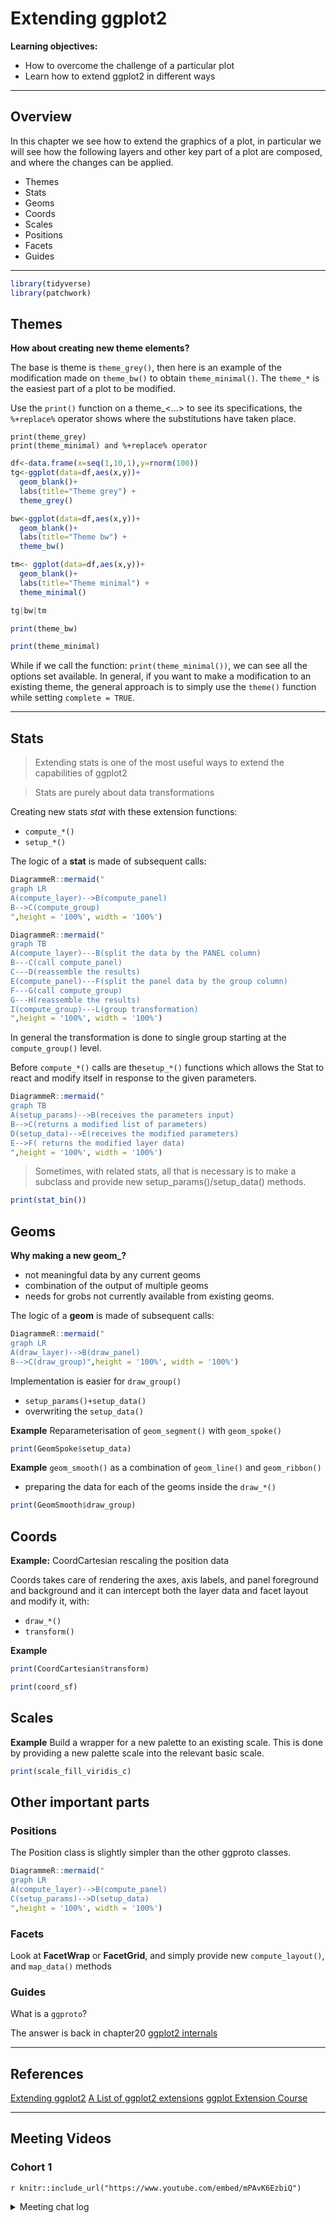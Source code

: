 # Extending ggplot2

**Learning objectives:**

- How to overcome the challenge of a particular plot
- Learn how to extend ggplot2 in different ways

---

## Overview

In this chapter we see how to extend the graphics of a plot, in particular we will see how the following layers and other key part of a plot are composed, and where the changes can be applied.

- Themes
- Stats
- Geoms
- Coords
- Scales
- Positions
- Facets
- Guides

---

```r
library(tidyverse)
library(patchwork)
```


## Themes

**How about creating new theme elements?**

The base is theme is `theme_grey()`, then here is an example of the modification made on `theme_bw()` to obtain `theme_minimal()`.
The `theme_*` is the easiest part of a plot to be modified.

Use the `print()` function on a theme_<...> to see its specifications, the `%+replace%` operator shows where the substitutions have taken place.


    print(theme_grey)
    print(theme_minimal) and %+replace% operator
    
```r
df<-data.frame(x=seq(1,10,1),y=rnorm(100))
tg<-ggplot(data=df,aes(x,y))+
  geom_blank()+
  labs(title="Theme grey") +
  theme_grey()

bw<-ggplot(data=df,aes(x,y))+
  geom_blank()+
  labs(title="Theme bw") +
  theme_bw()

tm<- ggplot(data=df,aes(x,y))+
  geom_blank()+
  labs(title="Theme minimal") +
  theme_minimal()

tg|bw|tm
```

    
```r
print(theme_bw)
```
    
```r
print(theme_minimal)
```
    

While if we call the function: `print(theme_minimal())`, we can see all the options set available.
In general, if you want to make a modification to an existing theme, the general approach is to simply use the `theme()` function while setting `complete = TRUE`.
    
    
---    

## Stats

> Extending stats is one of the most useful ways to extend the capabilities of ggplot2

> Stats are purely about data transformations

Creating new stats *stat* with these extension functions:

- `compute_*()`
- `setup_*()`


The logic of a **stat** is made of subsequent calls:

 
```r
DiagrammeR::mermaid("
graph LR
A(compute_layer)-->B(compute_panel)
B-->C(compute_group)
",height = '100%', width = '100%')
```
 
```r
DiagrammeR::mermaid("
graph TB
A(compute_layer)---B(split the data by the PANEL column)
B---C(call compute_panel)
C---D(reassemble the results)
E(compute_panel)---F(split the panel data by the group column)
F---G(call compute_group)
G---H(reassemble the results)
I(compute_group)---L(group transformation)
",height = '100%', width = '100%')
```


In general the transformation is done to single group starting at the `compute_group()` level.

Before `compute_*()` calls are the`setup_*()` functions which allows the Stat to react and modify itself in response to the given parameters.

 
```r
DiagrammeR::mermaid("
graph TB
A(setup_params)-->B(receives the parameters input)
B-->C(returns a modified list of parameters)
D(setup_data)-->E(receives the modified parameters)
E-->F( returns the modified layer data)
",height = '100%', width = '100%')
```


>Sometimes, with related stats, all that is necessary is to make a subclass and provide new setup_params()/setup_data() methods.

```r
print(stat_bin())
```


## Geoms

**Why making a new geom_?**

- not meaningful data by any current geoms
- combination of the output of multiple geoms
- needs for grobs not currently available from existing geoms.

The logic of a **geom** is made of subsequent calls:

 
```r
DiagrammeR::mermaid("
graph LR
A(draw_layer)-->B(draw_panel)
B-->C(draw_group)",height = '100%', width = '100%')
```


Implementation is easier for `draw_group()`

- `setup_params()+setup_data()`
- overwriting the `setup_data()`

**Example**
Reparameterisation of `geom_segment()` with `geom_spoke()`
```r
print(GeomSpoke$setup_data)
```

**Example**
`geom_smooth()` as a combination of `geom_line()` and `geom_ribbon()`

-  preparing the data for each of the geoms inside the `draw_*()`

```r
print(GeomSmooth$draw_group)
```

## Coords

**Example:**
CoordCartesian rescaling the position data

Coords takes care of rendering the axes, axis labels, and panel foreground and background and it can intercept both the layer data and facet layout and modify it, with:

- `draw_*()`
- `transform()`

**Example**
```r
print(CoordCartesian$transform)
```
```r
print(coord_sf)
```



## Scales

**Example**
Build a wrapper for a new palette to an existing scale.
This is done by providing a new palette scale into the relevant basic scale.
```r
print(scale_fill_viridis_c)
```

## Other important parts

### Positions

The Position class is slightly simpler than the other ggproto classes.

 
```r
DiagrammeR::mermaid("
graph LR
A(compute_layer)-->B(compute_panel)
C(setup_params)-->D(setup_data)
",height = '100%', width = '100%')
```
 


### Facets

Look at **FacetWrap** or **FacetGrid**, and simply provide new `compute_layout()`, and `map_data()` methods


### Guides

What is a `ggproto`? 

The answer is back in chapter20 [ggplot2 internals](https://ggplot2-book.org/internals.html)

---


## References

[Extending ggplot2](https://ggplot2.tidyverse.org/articles/extending-ggplot2.html)
[A List of ggplot2 extensions](https://exts.ggplot2.tidyverse.org/)
[ggplot Extension Course](https://mq-software-carpentry.github.io/r-ggplot-extension/aio.html)

---

## Meeting Videos

### Cohort 1

`r knitr::include_url("https://www.youtube.com/embed/mPAvK6EzbiQ")`

<details>
  <summary> Meeting chat log </summary>
  
```
00:10:52	June Choe:	I'm fine with anything!
00:39:47	Federica Gazzelloni:	- [Extending ggplot2](https://ggplot2.tidyverse.org/articles/extending-ggplot2.html)
- [A List of ggplot2 extensions](https://exts.ggplot2.tidyverse.org/)
- [ggplot Extension Course](https://mq-software-carpentry.github.io/r-ggplot-extension/aio.html)
- [Example](https://github.com/EvaMaeRey/mytidytuesday/blob/master/2022-01-03-easy-geom-recipes/easy_geom_recipes.Rmd)
- [extending-your-ability-to-extend-ggplot2](https://www.rstudio.com/resources/rstudioconf-2020/extending-your-ability-to-extend-ggplot2/)
- [ggtrace](https://yjunechoe.github.io/ggtrace-user2022/#/title-slide)
```
</details>
